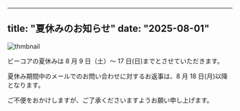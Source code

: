 ------
title: "夏休みのお知らせ"
date: "2025-08-01"
---

![thmbnail](../images/News/2025/summerholiday20250803.jpg)



ビーコアの夏休みは 8 月 9 日（土）～ 17 日(日)までとさせていただきます。


夏休み期間中のメールでのお問い合わせに対するお返事は、8 月 18 日(月)以降となります。

ご不便をおかけしますが、ご了承くださいますようお願い申し上げます。
